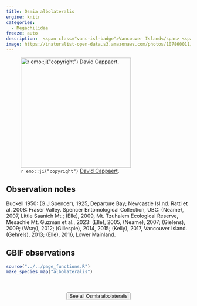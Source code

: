 ```yaml
---
title: Osmia albolateralis
engine: knitr
categories:
  - Megachilidae
freeze: auto
description:  <span class="vanc-isl-badge">Vancouver Island</span> <span class="lower-mainland-badge">Lower Mainland</span> <span class="coast-badge">Coast</span>
image: https://inaturalist-open-data.s3.amazonaws.com/photos/107860011/medium.jpg
---
```

![`r emo::ji("copyright")` [David Cappaert ](https://inaturalist.ca/photos/107860011).](https://inaturalist-open-data.s3.amazonaws.com/photos/107860011/medium.jpg){height=300}

## Observation notes  
Buckell 1950: (G.J.Spencer), 1925, <span class="hl-place-name">Departure Bay</span>; <span class="hl-place-name"><span class="hl-place-name">Newcastle Isl.</span>nd</span>.  Ratti et al. 2008: <span class="hl-place-name">Fraser Valley</span>. Spencer Entomological Collection, UBC: (Neame), 2007,  Little <span class="hl-place-name">Saanich</span> Mt.; (Elle), 2009, <span class="hl-place-name">Mt. Tzuhalem</span> Ecological Reserve, Mesachie Mt. Guzman et al., 2023: (Elle), 2005, (Neame), 2007; (Gielens), 2009; (Wray), 2012; (Gillespie), 2014, 2015; (Kelly), 2017, <span class="hl-place-name"><span class="hl-place-name"><span class="hl-place-name">Vancouver</span> Is</span>land</span>. (Gehrels), 2013; (Elle), 2016, <span class="hl-place-name">Lower Mainland</span>.

## GBIF observations  


```r
source("../../page_functions.R")
make_species_map("albolateralis")
```
<br><br>
<center>


<a href="https://www.zoology.ubc.ca/entomology/main/Hymenoptera/Megachilidae/Osmia%20albolateralis.php"><button type="button" class="btn btn-secondary">See all Osmia albolateralis <i class="fa-solid fa-arrow-up-right-from-square"></i> </button></a>
</center>
